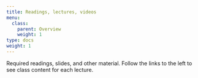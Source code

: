 ```yaml
---
title: Readings, lectures, videos
menu:
  class:
    parent: Overview
    weight: 1
type: docs
weight: 1
---
```



Required readings, slides, and other material. Follow the links to the left to see class content for each lecture. 

